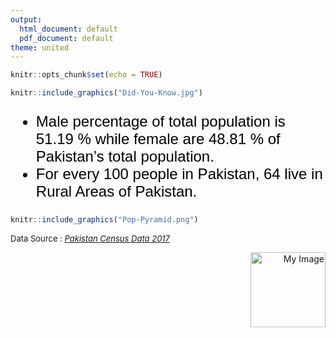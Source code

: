 ```yaml
---
output:
  html_document: default
  pdf_document: default
theme: united
---
```


```r
knitr::opts_chunk$set(echo = TRUE)
```

 
```r
knitr::include_graphics("Did-You-Know.jpg")
```

<font size="5" face = "arial" color = "black">

- Male percentage of total population is 51.19 % while female are 48.81 % of Pakistan's total population.
- For every 100 people in Pakistan, 64 live in Rural Areas of Pakistan. 

</font>

```r
knitr::include_graphics("Pop-Pyramid.png")
```
<font size = "2">
Data Source : [*Pakistan Census Data 2017*](https://www.pbs.gov.pk/content/final-results-census-2017) 
</font>

<div style="text-align: right;"><img src="Final-Logo.png" width="120" alt="My Image" /></div>